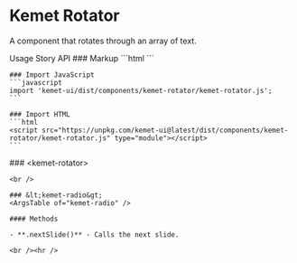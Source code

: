 
<Meta of={RotatorStories} />

# Kemet Rotator

A component that rotates through an array of text.

<kemet-tabs measure-height="500" divider>
  <kemet-tab slot="tab">Usage</kemet-tab>
  <kemet-tab slot="tab">Story</kemet-tab>
  <kemet-tab slot="tab">API</kemet-tab>
  <kemet-tab-panel slot="panel">
    ### Markup
    ```html
    <kemet-rotator messages='["my", "text", "here"]'></kemet-rotator>
    ```

    ### Import JavaScript
    ```javascript
    import 'kemet-ui/dist/components/kemet-rotator/kemet-rotator.js';
    ```

    ### Import HTML
    ```html
    <script src="https://unpkg.com/kemet-ui@latest/dist/components/kemet-rotator/kemet-rotator.js" type="module"></script>
    ```
  </kemet-tab-panel>
  <kemet-tab-panel slot="panel">
    <Canvas of={RotatorStories.Standard}  />
    <ArgsTable story={PRIMARY_STORY} />
  </kemet-tab-panel>
  <kemet-tab-panel slot="panel">
    ### &lt;kemet-rotator&gt;
    <ArgsTable of="kemet-rotator" />

    <br />

    ### &lt;kemet-radio&gt;
    <ArgsTable of="kemet-radio" />

    #### Methods

    - **.nextSlide()** - Calls the next slide.

    <br /><hr />
  </kemet-tab-panel>
</kemet-tabs>
